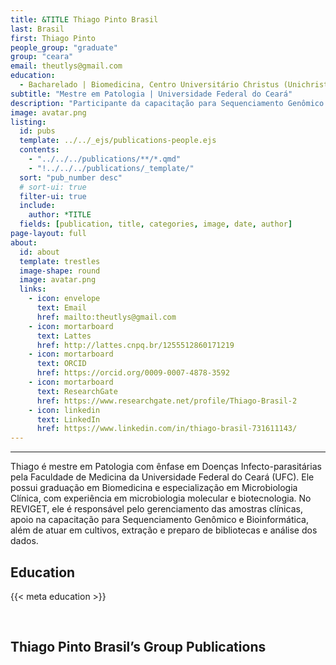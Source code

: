 ---
title: &TITLE Thiago Pinto Brasil
last: Brasil
first: Thiago Pinto
people_group: "graduate"
group: "ceara"
email: theutlys@gmail.com
education:
  - Bacharelado | Biomedicina, Centro Universitário Christus (Unichristus) <br> Especialização | Microbiologia Clínica, Centro Universitário Christus (Unichristus) <br> Mestrado | Patologia, Faculdade de Medicina, Universidade Federal do Ceará (UFC)
subtitle: "Mestre em Patologia | Universidade Federal do Ceará"
description: "Participante da capacitação para Sequenciamento Genômico e Bioinformática"
image: avatar.png
listing:
  id: pubs
  template: ../../_ejs/publications-people.ejs
  contents:
    - "../../../publications/**/*.qmd"
    - "!../../../publications/_template/"
  sort: "pub_number desc"
  # sort-ui: true
  filter-ui: true
  include:
    author: *TITLE
  fields: [publication, title, categories, image, date, author]
page-layout: full
about:
  id: about
  template: trestles
  image-shape: round
  image: avatar.png
  links:
    - icon: envelope
      text: Email
      href: mailto:theutlys@gmail.com
    - icon: mortarboard
      text: Lattes
      href: http://lattes.cnpq.br/1255512860171219
    - icon: mortarboard
      text: ORCID
      href: https://orcid.org/0009-0007-4878-3592
    - icon: mortarboard
      text: ResearchGate
      href: https://www.researchgate.net/profile/Thiago-Brasil-2
    - icon: linkedin
      text: LinkedIn
      href: https://www.linkedin.com/in/thiago-brasil-731611143/
---

<hr>

:::{#about}

Thiago é mestre em Patologia com ênfase em Doenças Infecto-parasitárias pela Faculdade de Medicina da Universidade Federal do Ceará (UFC). Ele possui graduação em Biomedicina e especialização em Microbiologia Clínica, com experiência em microbiologia molecular e biotecnologia. No REVIGET, ele é responsável pelo gerenciamento das amostras clínicas, apoio na capacitação para Sequenciamento Genômico e Bioinformática, além de atuar em cultivos, extração e preparo de bibliotecas e análise dos dados.

## Education
{{< meta education >}}

<br>

:::

## Thiago Pinto Brasil's Group Publications

:::{#pubs}
:::
